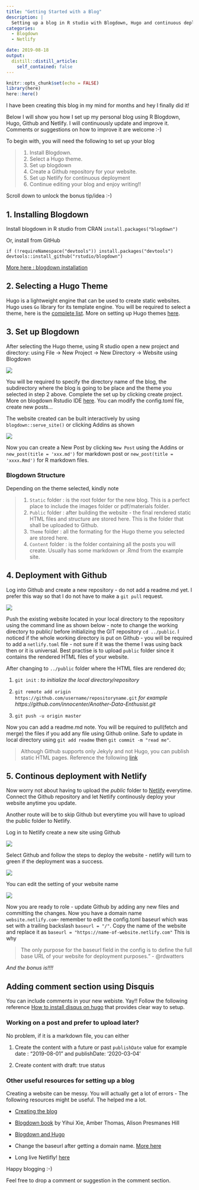 ```yaml
---
title: "Getting Started with a Blog"
description: |
  Setting up a blog in R studio with Blogdown, Hugo and continuous deployment with Github and Netlify.
categories:
  - Blogdown
  - Netlify

date: 2019-08-18
output:
  distill::distill_article:
    self_contained: false
---
```



```r
knitr::opts_chunk$set(echo = FALSE)
library(here)
here::here()
```


I have been creating this blog in my mind for months and hey I finally did it!

Below I will show you how I set up my personal blog using R Blogdown, Hugo, Github and Netlify. I will continuously update and improve it. Comments or suggestions on how to improve it are welcome :-)


To begin with, you will need the following to set up your blog 

>1. Install Blogdown.
2. Select a Hugo theme.
3. Set up blogdown 
4. Create a Github repository for your website.
5. Set up Netlify for continuous deployment
6. Continue editing your blog and enjoy writing!!

Scroll down to unlock the bonus tip/idea :-) 



## 1. Installing Blogdown

Install blogdown in R studio from  CRAN ` install.packages("blogdown") `

Or, install from GitHub

```if (!requireNamespace("devtools")) install.packages("devtools")
devtools::install_github("rstudio/blogdown")```




[More here : blogdown installation](https://bookdown.org/yihui/blogdown/installation.html)

## 2. Selecting a Hugo Theme


Hugo is a lightweight engine that can be used to create static websites. Hugo uses `Go` library for its template engine. You will be required to select a theme, here is the [complete list](https://themes.gohugo.io/). More on setting up Hugo themes [here](https://bookdown.org/yihui/blogdown/themes.html).



## 3. Set up Blogdown 

After selecting the Hugo theme, using R studio open a new project and directory:  using File → New Project → New Directory → Website using Blogdown

![]("images/blogdown1.png")




You will be required to specify the directory name of the blog, the subdirectory where the blog is going to be place and the theme you selected in step 2 above. Complete the set up by clicking create project. More on blogdown Rstudio IDE [here](https://bookdown.org/yihui/blogdown/rstudio-ide.html). You can modify the config.toml file, create new posts...

The website created can be built interactively by using ```blogdown::serve_site()``` or clicking Addins as shown


![](/images/blogdown2.png)

Now you can create a New Post by clicking `New Post` using the Addins or `new_post(title = 'xxx.md')` for markdown post or `new_post(title = 'xxxx.Rmd')` for R markdown files. 


### Blogdown Structure

Depending on the theme selected, kindly note

>1. `Static` folder :  is the root folder for the new blog. This is a perfect place to include the images folder or pdf/materials folder.
2. `Public` folder : after building the website - the final rendered static HTML files and structure are stored here. This is the folder that shall be uploaded to Github.
3. `Theme` folder : all the formating for the Hugo theme you selected are stored here.
4. `Content` folder : is the folder containing all the posts you will create. Usually has some markdown or .Rmd from the example site.

## 4. Deployment with Github

Log into Github and create a new repository - do not add a readme.md yet. I prefer this way so that I do not have to make a `git pull` request.


![](/images/repo1.png)


Push the existing website located in your local directory to the repository using the command line as shown below - note to change the working directory to public/ before initializing the GIT repository `cd ../public`. I noticed if the whole working directory is put on Github - you will be required to add a `netlify.toml` file - not sure if it was the theme I was using back then or it is universal. Best practise is to upload `public` folder since it contains the rendered HTML files of your website. 

After changing to `../public` folder where the HTML files are rendered do;


1. `git init` : _to initialize the local directory/repository_ 

2. `git remote add origin https://github.com/username/repositoryname.git` _for example https://github.com/innocenter/Another-Data-Enthusist.git_ 

3. `git push -u origin master`

Now you can add a readme.md note. You will be required to pull(fetch and merge) the files if you add any file using Github online. Safe to update in local directory using `git add readme` then `git commit -m "read me"`.





> Although Github supports only Jekyly and not Hugo, you can publish static HTML pages. Reference the following [link](https://bookdown.org/yihui/blogdown/github-pages.html)


## 5. Continous deployment with Netlify

Now worry not about having to upload the _public_ folder to  [Netlify](https://www.netlify.com) everytime. Connect the Github repository and let Netlify continously deploy your website anytime you update. 

Another route will be to skip Github but everytime you will have to upload the public folder to Netlify.

Log in to Netlify create a new site using Github

![](/images/netlify1.png)


Select Github and follow the steps to deploy the website - netlify will turn to green if the deployment was a success.

![](/images/netlify2.png)

You can edit the setting of your website name

![](/images/netlify3.png)


Now you are ready to role - update Github by adding any new files and committing the changes. Now you have a domain name `website.netlify.com`- remember to edit the config.toml baseurl which was set with a trailing backslash `baseurl = "/"`. Copy the name of the website and replace it as `baseurl = "https://name-of-website.netlify.com"` This is why

> The only purpose for the baseurl field in the config is to define the full base URL of your website for deployment purposes.” - @rdwatters

_And the bonus is!!!!_

## Adding comment section using Disquis

You can include comments in your new webiste. Yay!! Follow the following reference [How to install disqus on hugo](https://notes.peter-baumgartner.net/tutorial/how-to-install-disqus-on-hugo/) that provides clear way to setup.



### Working on a post and prefer to upload later?
 
 No problem, if it is a markdown file, you can either 

1. Create the content with a future or past `publishDate` value for example date : "2019-08-01" and publishDate: '2020-03-04'

2. Create content with draft: true status



### Other useful resources for setting up a blog

Creating a website can be messy.  You will actually get a lot of errors - The following resources might be useful. The helped me a lot. 

 

+ [Creating the blog](http://estebanmoro.org/post/2019-02-02-setting-up-your-blog-with-rstudio-and-blogdown-i-creating-the-blog/)
  
+ [Blogdown book](https://bookdown.org/yihui/blogdown/) by Yihui Xie, Amber Thomas, Alison Presmanes Hill

+ [Blogdown and Hugo ](https://www.tylerclavelle.com/code/2017/blogdown/)
  
+  Change the baseurl after getting a domain name. [More here](https://alison.rbind.io/post/2019-03-04-hugo-troubleshooting/)
+ Long live Netlifly! [here](https://yihui.name/en/2017/06/netlify-instead-of-github-pages/)



Happy blogging :-)  


Feel free to drop a comment or suggestion in the comment section.



